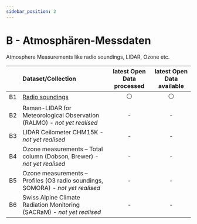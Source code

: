 ```yaml
---
sidebar_position: 2
---
```


# B - Atmosphären-Messdaten

Atmosphere Measurements like radio soundings, LIDAR, Ozone etc.

|    | Dataset/Collection | latest Open Data processed | latest Open Data available |
|:-----:|:-----|:-----:|:-----:|
| B1 | [Radio soundings](https://github.com/MeteoSwiss/opendata-atmosphere-measurements/blob/main/README.md#1-radio-soundings) | ⚪ | ⚪ |
| B2 | Raman-LIDAR for Meteorological Observation (RALMO) *- not yet realised* | - | - |
| B3 | LIDAR Ceilometer CHM15K *- not yet realised* | - | - |
| B4 | Ozone measurements – Total column (Dobson, Brewer) *- not yet realised* | - | - |
| B5 | Ozone measurements – Profiles (O3 radio soundings, SOMORA) *- not yet realised* | - | - |
| B6 | Swiss Alpine Climate Radiation Monitoring (SACRaM) *- not yet realised* | - | - |



<DocCardList />
